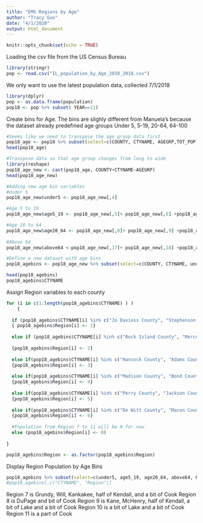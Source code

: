 ```yaml
---
title: "EMS Regions by Age"
author: "Tracy Guo"
date: "4/1/2020"
output: html_document
---
```


```r
knitr::opts_chunk$set(echo = TRUE)
```

Loading the csv file from the US Census Bureau
```r
library(stringr)
pop <- read.csv("IL_population_by_Age_2010_2018.csv")
```

We only want to use the latest population data, collected 7/1/2018 
```r
library(dplyr)
pop <- as.data.frame(population)
pop18 <- pop %>% subset( YEAR==11)
```

Create bins for Age. The bins are slighly different from Manuela's because the dataset already predefined age groups
Under 5, 5-19, 20-64, 64-100
```r
#Seems like we need to transpose the age group data first
pop18_age <- pop18 %>% subset(select=c(COUNTY, CTYNAME, AGEGRP,TOT_POP)) 
head(pop18_age)
```
```r
#Transpose data so that age group changes from long to wide
library(reshape)
pop18_age_new <- cast(pop18_age, COUNTY+CTYNAME~AGEGRP)
head(pop18_age_new)
```

```r
#Adding new age bin variables
#Under 5
pop18_age_new$under5 <- pop18_age_new[,4] 

#Age 5 to 19
pop18_age_new$age5_19 <- pop18_age_new[,5]+ pop18_age_new[,6] +pop18_age_new[,7]  

#Age 20 to 64
pop18_age_new$age20_64 <- pop18_age_new[,8]+ pop18_age_new[,9] +pop18_age_new[,10]  + pop18_age_new[,11]+ pop18_age_new[,12] +pop18_age_new[,13]  +pop18_age_new[,14]+ pop18_age_new[,15] +pop18_age_new[,16]  
  
#Above 64
pop18_age_new$above64 <-pop18_age_new[,17]+ pop18_age_new[,18] +pop18_age_new[,19]  + pop18_age_new[,20]+ pop18_age_new[,21] 
```

```r
#Define a new dataset with age bins
pop18_agebins <- pop18_age_new %>% subset(select=c(COUNTY, CTYNAME, under5 , age5_19 , age20_64 , above64)) 
```

```r
head(pop18_agebins)
pop18_agebins$CTYNAME
```

Assign Region variables to each county
```r

for (i in c(1:length(pop18_agebins$CTYNAME) ) )
    {
  
  if (pop18_agebins$CTYNAME[i] %in% c("Jo Daviess County", "Stephenson County", "Winnebago County", "Boone County", "Carroll County", "Ogle County","DeKalb County", "Whiteside County", "Lee County" ) ) 
  { pop18_agebins$Region[i] <- 1}
  
  else if (pop18_agebins$CTYNAME[i] %in% c("Rock Island County", "Mercer County", "Henderson County", "Warren County", "McDonough County", "Henry County", "Knox County", "Fulton County", "Bureau County", "Stark County","Putnam County", "Marshall County", "Peoria County", "Woodford County","Tazewell County", "LaSalle County", "Livingston County", "McLean County"  )) 
    
  {pop18_agebins$Region[i] <- 2}
  
  else if(pop18_agebins$CTYNAME[i] %in% c("Hancock County", "Adams County", "Pike County", "Calhoun County", "Schuyler County", "Brown County", "Scott County", "Greene County", "Jersey County", "Mason County","Menard County", "Cass County", "Morgan County", "Sangamon County","Macoupin County", "Logan County", "Christian County", "Montgomery County"  )) 
  {pop18_agebins$Region[i] <- 3}
  
  else if(pop18_agebins$CTYNAME[i] %in% c("Madison County", "Bond County", "Clinton County", "Washington County", "Randolph County", "Monroe County", "St. Clair County")) 
  {pop18_agebins$Region[i] <- 4}
  
  else if(pop18_agebins$CTYNAME[i] %in% c("Perry County", "Jackson County", "Union County", "Alexander County", "Pulaski County", "Massac County", "Johnson County", "Williamson County", "Franklin County", "Jefferson County", "Marion County", "Wayne County", "Hamilton County", "Saline County", "Pope County", "Hardin County", "Gallatin County", "White County", "Edwards County", "Wabash County")) 
  {pop18_agebins$Region[i] <- 5}
  
  else if(pop18_agebins$CTYNAME[i] %in% c("De Witt County", "Macon County", "Shelby County", "Fayette County", "Piatt County", "Moultrie County", "Effingham County", "Clay County", "Richland County", "Jasper County", "Cumberland County", "Coles County", "Douglas County", "Champaign County", "Ford County", "Iroquois County", "Vermilion County", "Edgar County", "Clark County", "Crawford County", "Lawrence County")) 
  {pop18_agebins$Region[i] <- 6}
  
  #Population from Region 7 to 11 will be 0 for now
  else (pop18_agebins$Region[i] <- 0)
      
}

pop18_agebins$Region <- as.factor(pop18_agebins$Region)
```

Display Region Population by Age Bins
```r
pop18_agebins %>% subset(select=c(under5, age5_19, age20_64, above64, Region)) %>% group_by(Region) %>% summarise_at(vars(c(under5, age5_19, age20_64, above64)), funs(sum(., na.rm=TRUE)))
#pop18_agebins[,c("CTYNAME", "Region")]
```

Region 7 is Grundy, Will, Kankakee, half of Kendall, and a bit of Cook
Region 8 is DuPage and bit of Cook
Region 9 is Kane, McHenry, half of Kendall, a bit of Lake and a bit of Cook
Region 10 is a bit of Lake and a bit of Cook
Region 11 is a part of Cook 

